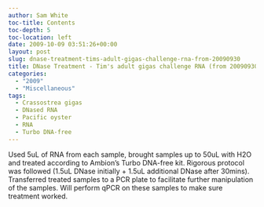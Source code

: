 ```yaml
---
author: Sam White
toc-title: Contents
toc-depth: 5
toc-location: left
date: 2009-10-09 03:51:26+00:00
layout: post
slug: dnase-treatment-tims-adult-gigas-challenge-rna-from-20090930
title: DNase Treatment - Tim's adult gigas challenge RNA (from 20090930)
categories:
  - "2009"
  - "Miscellaneous"
tags:
  - Crassostrea gigas
  - DNased RNA
  - Pacific oyster
  - RNA
  - Turbo DNA-free
---
```


Used 5uL of RNA from each sample, brought samples up to 50uL with H2O and treated according to Ambion's Turbo DNA-free kit. Rigorous protocol was followed (1.5uL DNase initially + 1.5uL additional DNase after 30mins). Transferred treated samples to a PCR plate to facilitate further manipulation of the samples. Will perform qPCR on these samples to make sure treatment worked.
